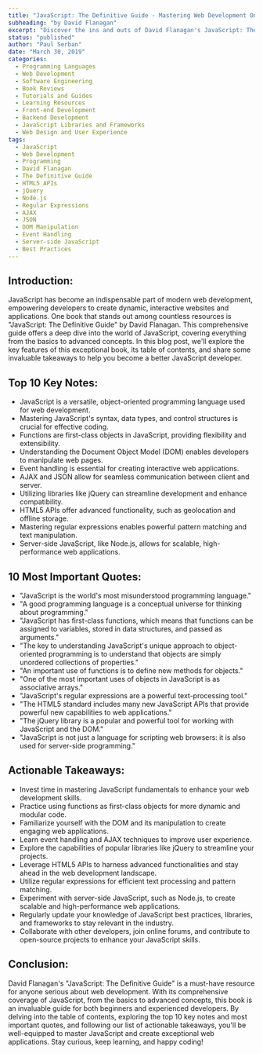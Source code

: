 ```yaml
---
title: "JavaScript: The Definitive Guide - Mastering Web Development One Page at a Time"
subheading: "by David Flanagan"
excerpt: "Discover the ins and outs of David Flanagan's JavaScript: The Definitive Guide, the must-have book for web developers. Explore the table of contents, top 10 key notes, most important quotes, and actionable takeaways."
status: "published"
author: "Paul Serban"
date: "March 30, 2019"
categories:
  - Programming Languages
  - Web Development
  - Software Engineering
  - Book Reviews
  - Tutorials and Guides
  - Learning Resources
  - Front-end Development
  - Backend Development
  - JavaScript Libraries and Frameworks
  - Web Design and User Experience
tags:
  - JavaScript
  - Web Development
  - Programming
  - David Flanagan
  - The Definitive Guide
  - HTML5 APIs
  - jQuery
  - Node.js
  - Regular Expressions
  - AJAX
  - JSON
  - DOM Manipulation
  - Event Handling
  - Server-side JavaScript
  - Best Practices
---
```


## Introduction:

JavaScript has become an indispensable part of modern web development, empowering developers to create dynamic, interactive websites and applications. One book that stands out among countless resources is "JavaScript: The Definitive Guide" by David Flanagan. This comprehensive guide offers a deep dive into the world of JavaScript, covering everything from the basics to advanced concepts. In this blog post, we'll explore the key features of this exceptional book, its table of contents, and share some invaluable takeaways to help you become a better JavaScript developer.

## Top 10 Key Notes:

- JavaScript is a versatile, object-oriented programming language used for web development.
- Mastering JavaScript's syntax, data types, and control structures is crucial for effective coding.
- Functions are first-class objects in JavaScript, providing flexibility and extensibility.
- Understanding the Document Object Model (DOM) enables developers to manipulate web pages.
- Event handling is essential for creating interactive web applications.
- AJAX and JSON allow for seamless communication between client and server.
- Utilizing libraries like jQuery can streamline development and enhance compatibility.
- HTML5 APIs offer advanced functionality, such as geolocation and offline storage.
- Mastering regular expressions enables powerful pattern matching and text manipulation.
- Server-side JavaScript, like Node.js, allows for scalable, high-performance web applications.

## 10 Most Important Quotes:

- "JavaScript is the world's most misunderstood programming language."
- "A good programming language is a conceptual universe for thinking about programming."
- "JavaScript has first-class functions, which means that functions can be assigned to variables, stored in data structures, and passed as arguments."
- "The key to understanding JavaScript's unique approach to object-oriented programming is to understand that objects are simply unordered collections of properties."
- "An important use of functions is to define new methods for objects."
- "One of the most important uses of objects in JavaScript is as associative arrays."
- "JavaScript's regular expressions are a powerful text-processing tool."
- "The HTML5 standard includes many new JavaScript APIs that provide powerful new capabilities to web applications."
- "The jQuery library is a popular and powerful tool for working with JavaScript and the DOM."
- "JavaScript is not just a language for scripting web browsers: it is also used for server-side programming."

## Actionable Takeaways:

- Invest time in mastering JavaScript fundamentals to enhance your web development skills.
- Practice using functions as first-class objects for more dynamic and modular code.
- Familiarize yourself with the DOM and its manipulation to create engaging web applications.
- Learn event handling and AJAX techniques to improve user experience.
- Explore the capabilities of popular libraries like jQuery to streamline your projects.
- Leverage HTML5 APIs to harness advanced functionalities and stay ahead in the web development landscape.
- Utilize regular expressions for efficient text processing and pattern matching.
- Experiment with server-side JavaScript, such as Node.js, to create scalable and high-performance web applications.
- Regularly update your knowledge of JavaScript best practices, libraries, and frameworks to stay relevant in the industry.
- Collaborate with other developers, join online forums, and contribute to open-source projects to enhance your JavaScript skills.

## Conclusion:

David Flanagan's "JavaScript: The Definitive Guide" is a must-have resource for anyone serious about web development. With its comprehensive coverage of JavaScript, from the basics to advanced concepts, this book is an invaluable guide for both beginners and experienced developers. By delving into the table of contents, exploring the top 10 key notes and most important quotes, and following our list of actionable takeaways, you'll be well-equipped to master JavaScript and create exceptional web applications. Stay curious, keep learning, and happy coding!
